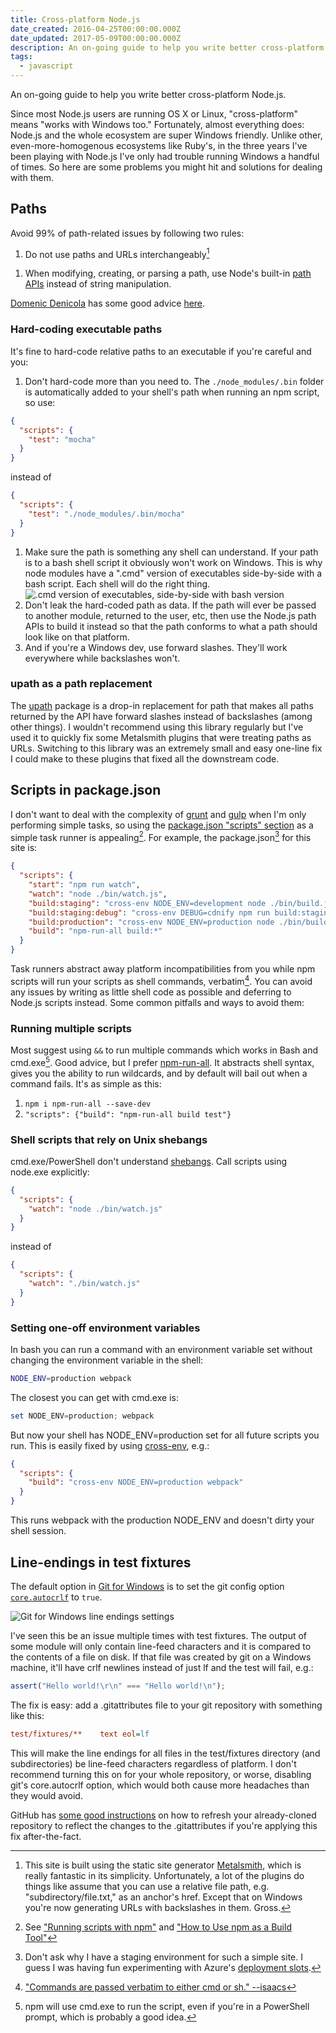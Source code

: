 ```yaml
---
title: Cross-platform Node.js
date_created: 2016-04-25T00:00:00.000Z
date_updated: 2017-05-09T00:00:00.000Z
description: An on-going guide to help you write better cross-platform Node.js
tags:
  - javascript
---
```


An on-going guide to help you write better cross-platform Node.js.

Since most Node.js users are running OS X or Linux, "cross-platform" means "works with Windows too." Fortunately, almost everything does: Node.js and the whole ecosystem are super Windows friendly. Unlike other, even-more-homogenous ecosystems like Ruby's, in the three years I've been playing with Node.js I've only had trouble running Windows a handful of times. So here are some problems you might hit and solutions for dealing with them.

## Paths

Avoid 99% of path-related issues by following two rules:

1. Do not use paths and URLs interchangeably[^1]

[^1]: This site is built using the static site generator [Metalsmith](http://www.metalsmith.io/), which is really fantastic in its simplicity. Unfortunately, a lot of the plugins do things like assume that you can use a relative file path, e.g. "subdirectory/file.txt," as an anchor's href. Except that on Windows you're now generating URLs with backslashes in them. Gross.

1. When modifying, creating, or parsing a path, use Node's built-in [path APIs](https://nodejs.org/api/path.html) instead of string manipulation.

[Domenic Denicola](https://domenic.me) has some good advice [here](https://gist.github.com/domenic/2790533#paths-and-urls).

### Hard-coding executable paths

It's fine to hard-code relative paths to an executable if you're careful and you:

1. Don't hard-code more than you need to. The `./node_modules/.bin` folder is automatically added to your shell's path when running an npm script, so use:

```json
{
  "scripts": {
    "test": "mocha"
  }
}
```

instead of

```json
{
  "scripts": {
    "test": "./node_modules/.bin/mocha"
  }
}
```

1. Make sure the path is something any shell can understand. If your path is to a bash shell script it obviously won't work on Windows. This is why node modules have a ".cmd" version of executables side-by-side with a bash script. Each shell will do the right thing.
   ![.cmd version of executables, side-by-side with bash version](cmd-version-of-executables.png)
1. Don't leak the hard-coded path as data. If the path will ever be passed to another module, returned to the user, etc, then use the Node.js path APIs to build it instead so that the path conforms to what a path should look like on that platform.
1. And if you're a Windows dev, use forward slashes. They'll work everywhere while backslashes won't.

### upath as a path replacement

The [upath](https://www.npmjs.com/package/upath) package is a drop-in replacement for path that makes all paths returned by the API have forward slashes instead of backslashes (among other things). I wouldn't recommend using this library regularly but I've used it to quickly fix some Metalsmith plugins that were treating paths as URLs. Switching to this library was an extremely small and easy one-line fix I could make to these plugins that fixed all the downstream code.

## Scripts in package.json

I don't want to deal with the complexity of [grunt](http://gruntjs.com/) and [gulp](http://gulpjs.com/) when I'm only performing simple tasks, so using the [package.json "scripts" section](https://docs.npmjs.com/cli/run-script) as a simple task runner is appealing[^2]. For example, the package.json[^3] for this site is:

[^2]: See ["Running scripts with npm"](https://www.jayway.com/2014/03/28/running-scripts-with-npm/) and ["How to Use npm as a Build Tool"](http://blog.keithcirkel.co.uk/how-to-use-npm-as-a-build-tool/)
[^3]: Don't ask why I have a staging environment for such a simple site. I guess I was having fun experimenting with Azure's [deployment slots](https://azure.microsoft.com/en-us/documentation/articles/web-sites-staged-publishing/).

```json
{
  "scripts": {
    "start": "npm run watch",
    "watch": "node ./bin/watch.js",
    "build:staging": "cross-env NODE_ENV=development node ./bin/build.js",
    "build:staging:debug": "cross-env DEBUG=cdnify npm run build:staging",
    "build:production": "cross-env NODE_ENV=production node ./bin/build.js",
    "build": "npm-run-all build:*"
  }
}
```

Task runners abstract away platform incompatibilities from you while npm scripts will run your scripts as shell commands, verbatim[^4]. You can avoid any issues by writing as little shell code as possible and deferring to Node.js scripts instead. Some common pitfalls and ways to avoid them:

[^4]: ["Commands are passed verbatim to either cmd or sh." --isaacs](https://github.com/npm/npm/issues/4040#issuecomment-27159695)

### Running multiple scripts

Most suggest using `&&` to run multiple commands which works in Bash and cmd.exe[^5]. Good advice, but I prefer [npm-run-all](https://www.npmjs.com/package/npm-run-all). It abstracts shell syntax, gives you the ability to run wildcards, and by default will bail out when a command fails. It's as simple as this:

[^5]: npm will use cmd.exe to run the script, even if you're in a PowerShell prompt, which is probably a good idea.

1. `npm i npm-run-all --save-dev`
1. `"scripts": {"build": "npm-run-all build test"}`

### Shell scripts that rely on Unix shebangs

cmd.exe/PowerShell don't understand [shebangs](https://en.wikipedia.org/wiki/Shebang_%28Unix%29). Call scripts using node.exe explicitly:

```json
{
  "scripts": {
    "watch": "node ./bin/watch.js"
  }
}
```

instead of

```json
{
  "scripts": {
    "watch": "./bin/watch.js"
  }
}
```

### Setting one-off environment variables

In bash you can run a command with an environment variable set without changing the environment variable in the shell:

```bash
NODE_ENV=production webpack
```

The closest you can get with cmd.exe is:

```powershell
set NODE_ENV=production; webpack
```

But now your shell has NODE_ENV=production set for all future scripts you run. This is easily fixed by using [cross-env](https://www.npmjs.com/package/cross-env), e.g.:

```json
{
  "scripts": {
    "build": "cross-env NODE_ENV=production webpack"
  }
}
```

This runs webpack with the production NODE_ENV and doesn't dirty your shell session.

## Line-endings in test fixtures

The default option in [Git for Windows](https://git-scm.com/download/win) is to set the git config option [`core.autocrlf`](https://git-scm.com/book/en/v2/Customizing-Git-Git-Configuration#Formatting-and-Whitespace) to `true`.

![Git for Windows line endings settings](git-for-windows.png)

I've seen this be an issue multiple times with test fixtures. The output of some module will only contain line-feed characters and it is compared to the contents of a file on disk. If that file was created by git on a Windows machine, it'll have crlf newlines instead of just lf and the test will fail, e.g.:

```js
assert("Hello world!\r\n" === "Hello world!\n");
```

The fix is easy: add a .gitattributes file to your git repository with something like this:

```ini
test/fixtures/**    text eol=lf
```

This will make the line endings for all files in the test/fixtures directory (and subdirectories) be line-feed characters regardless of platform. I don't recommend turning this on for your whole repository, or worse, disabling git's core.autocrlf option, which would both cause more headaches than they would avoid.

GitHub has [some good instructions](https://help.github.com/articles/dealing-with-line-endings/#refreshing-a-repository-after-changing-line-endings) on how to refresh your already-cloned repository to reflect the changes to the .gitattributes if you're applying this fix after-the-fact.
